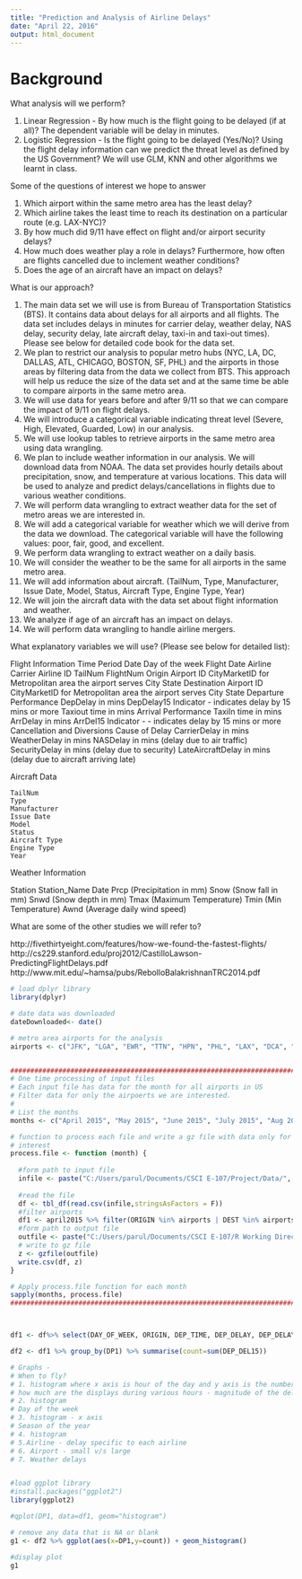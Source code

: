 ```yaml
---
title: "Prediction and Analysis of Airline Delays"
date: "April 22, 2016"
output: html_document
---
```

 
# Background

What analysis will we perform?

1.	Linear Regression - By how much is the flight going to be delayed (if at all)? The dependent variable will be delay in minutes. 
2.	Logistic Regression - Is the flight going to be delayed (Yes/No)? Using the flight delay information can we predict the threat level as defined by the US Government? 
We will use GLM, KNN and other algorithms we learnt in class.

Some of the questions of interest we hope to answer

1.	Which airport within the same metro area has the least delay?
2.	Which airline takes the least time to reach its destination on a particular route (e.g. LAX-NYC)?
3.	By how much did 9/11 have effect on flight and/or airport security delays?
4.	How much does weather play a role in delays? Furthermore, how often are flights cancelled due to inclement weather conditions?
5.	Does the age of an aircraft have an impact on delays?

What is our approach?

1.	The main data set we will use is from Bureau of Transportation Statistics (BTS). It contains data about delays for all airports and all flights. The data set includes delays in minutes for carrier delay, weather delay, NAS delay, security delay, late aircraft delay, taxi-in and taxi-out times). Please see below for detailed code book for the data set.
2.	We plan to restrict our analysis to popular metro hubs (NYC, LA, DC, DALLAS, ATL, CHICAGO, BOSTON, SF, PHL) and the airports in those areas by filtering data from the data we collect from BTS.  This approach will help us reduce the size of the data set and at the same time be able to compare airports in the same metro area.
3.	We will use data for years before and after 9/11 so that we can compare the impact of 9/11 on flight delays.
4.	We will introduce a categorical variable indicating threat level (Severe, High, Elevated, Guarded, Low) in our analysis.
5.	We will use lookup tables to retrieve airports in the same metro area using data wrangling.
6.	We plan to include weather information in our analysis. We will download data from NOAA.  The data set provides hourly details about precipitation, snow, and temperature at various locations. This data will be used to analyze and predict delays/cancellations in flights due to various weather conditions.
7.	We will perform data wrangling to extract weather data for the set of metro areas we are interested in.
8.	We will add a categorical variable for weather which we will derive from the data we download. The categorical variable will have the following values: poor, fair, good, and excellent.
9.	We perform data wrangling to extract weather on a daily basis.
10.	We will consider the weather to be the same for all airports in the same metro area.
11.	We will add information about aircraft. (TailNum, Type, Manufacturer, Issue Date, Model, Status, Aircraft Type, Engine Type, Year)
12.	We will join the aircraft data with the data set about flight information and weather.
13.	We analyze if age of an aircraft has an impact on delays.
14.	We will perform data wrangling to handle airline mergers.

What explanatory variables we will use? (Please see below for detailed list): 

Flight Information
    Time Period 
        Date
        Day of the week
        Flight Date
    Airline
        Carrier
        Airline ID
        TailNum
        FlightNum
    Origin
        Airport ID
        CityMarketID for Metropolitan area the airport serves
        City
        State
    Destination
        Airport ID
        CityMarketID for Metropolitan area the airport serves
        City
        State
    Departure Performance
        DepDelay in mins
        DepDelay15 Indicator - indicates delay by 15 mins or more
        Taxiout time in mins
    Arrival Performance
        TaxiIn time in mins
        ArrDelay in mins
        ArrDel15 Indicator - - indicates delay by 15 mins or more
    Cancellation and Diversions
    Cause of Delay
        CarrierDelay in mins
        WeatherDelay in mins
        NASDelay in mins (delay due to air traffic)
        SecurityDelay in mins (delay due to security)
        LateAircraftDelay in mins (delay due to aircraft arriving late)

Aircraft Data

    TailNum
    Type
    Manufacturer
    Issue Date
    Model
    Status
    Aircraft Type
    Engine Type
    Year

Weather Information

   Station
   Station_Name
   Date
   Prcp (Precipitation in mm)
   Snow (Snow fall in mm)
   Snwd (Snow depth in mm)
   Tmax (Maximum Temperature)
   Tmin (Min Temperature)
   Awnd (Average daily wind speed)

What are some of the other studies we will refer to?

http://fivethirtyeight.com/features/how-we-found-the-fastest-flights/
http://cs229.stanford.edu/proj2012/CastilloLawson-PredictingFlightDelays.pdf
http://www.mit.edu/~hamsa/pubs/RebolloBalakrishnanTRC2014.pdf





```r
# load dplyr library
library(dplyr)

# date data was downloaded
dateDownloaded<- date()

# metro area airports for the analysis 
airports <- c("JFK", "LGA", "EWR", "TTN", "HPN", "PHL", "LAX", "DCA", "IAD", "BWI", "DFW", "ATL", "ORD", "MDW", "BOS", "SFO", "OAK")


######################################################################################
# One time processing of input files
# Each input file has data for the month for all airports in US
# Filter data for only the airpoerts we are interested.
#
# List the months
months <- c("April 2015", "May 2015", "June 2015", "July 2015", "Aug 2015", "Sep 2015", "Oct 2015", "Nov 2015", "Dec 2015", "Jan 2016", "Feb 2016", "Mar 2016")

# function to process each file and write a gz file with data only for the airports of 
# interest
process.file <- function (month) {
  
  #form path to input file
  infile <- paste("C:/Users/parul/Documents/CSCI E-107/Project/Data/", month, ".csv", sep="")
  
  #read the file
  df <- tbl_df(read.csv(infile,stringsAsFactors = F))
  #filter airports
  df1 <- april2015 %>% filter(ORIGIN %in% airports | DEST %in% airports)
  #form path to output file
  outfile <- paste("C:/Users/parul/Documents/CSCI E-107/R Working Directory/Final Project/cs107-Final_Project/OutData/", month, ".csv.gz", sep="")
  # write to gz file
  z <- gzfile(outfile)
  write.csv(df, z)
}

# Apply process.file function for each month
sapply(months, process.file)
########################################################################################



df1 <- df%>% select(DAY_OF_WEEK, ORIGIN, DEP_TIME, DEP_DELAY, DEP_DELAY_NEW, DEP_DEL15, DEST, ARR_TIME, ARR_DELAY, ARR_DELAY_NEW, ARR_DEL15, CANCELLED, CANCELLATION_CODE, DIVERTED) %>% filter (ORIGIN=="JFK") %>% mutate(DP1=round(as.numeric(DEP_TIME)/100)) 

df2 <- df1 %>% group_by(DP1) %>% summarise(count=sum(DEP_DEL15))

# Graphs - 
# When to fly?
# 1. histogram where x axis is hour of the day and y axis is the number delays for any one airport
# how much are the displays during various hours - magnitude of the delay
# 2. histogram 
# Day of the week 
# 3. histogram - x axis
# Season of the year
# 4. histogram
# 5.Airline - delay specific to each airline
# 6. Airport - small v/s large 
# 7. Weather delays


#load ggplot library
#install.packages("ggplot2")
library(ggplot2)

#qplot(DP1, data=df1, geom="histogram")

# remove any data that is NA or blank
g1 <- df2 %>% ggplot(aes(x=DP1,y=count)) + geom_histogram()

#display plot
g1






```


